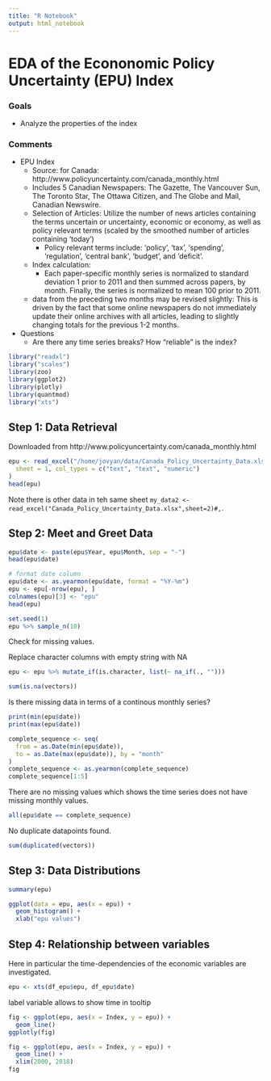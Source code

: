 ```yaml
---
title: "R Notebook"
output: html_notebook
---
```


# EDA of the Econonomic Policy Uncertainty (EPU) Index

### Goals

* Analyze the properties of the index

### Comments


* EPU Index
  * Source: for Canada: http://www.policyuncertainty.com/canada_monthly.html
  * Includes 5 Canadian Newspapers: The Gazette, The Vancouver Sun, The Toronto Star, The Ottawa Citizen, and The Globe and Mail, Canadian Newswire.
  * Selection of Articles: Utilize the number of news articles containing the terms uncertain or uncertainty, economic or economy, as well as policy relevant terms (scaled by the smoothed number of articles containing 'today')
    * Policy relevant terms include: 'policy', 'tax', 'spending', 'regulation', 'central bank', 'budget', and 'deficit'.
  * Index calculation: 
    * Each paper-specific monthly series is normalized to standard deviation 1 prior to 2011 and then summed across papers, by month. Finally, the series is normalized to mean 100 prior to 2011.
  * data from the preceding two months may be revised slightly: This is driven by the fact that some online newspapers do not immediately update their online archives with all articles, leading to slightly changing totals for the previous 1-2 months.

* Questions
  * Are there any time series breaks? How "reliable" is the index?

```r
library("readxl")
library("scales")
library(zoo)
library(ggplot2)
library(plotly)
library(quantmod)
library("xts")
```

## Step 1: Data Retrieval

Downloaded from http://www.policyuncertainty.com/canada_monthly.html

```r
epu <- read_excel("/home/jovyan/data/Canada_Policy_Uncertainty_Data.xlsx",
  sheet = 1, col_types = c("text", "text", "numeric")
)
head(epu)
```

Note there is other data in teh same sheet `my_data2 <- read_excel("Canada_Policy_Uncertainty_Data.xlsx",sheet=2)#, `.

## Step 2: Meet and Greet Data


```r
epu$date <- paste(epu$Year, epu$Month, sep = "-")
head(epu$date)
```


```r
# format date column
epu$date <- as.yearmon(epu$date, format = "%Y-%m")
epu <- epu[-nrow(epu), ]
colnames(epu)[3] <- "epu"
head(epu)
```

```r
set.seed(1)
epu %>% sample_n(10)
```

Check for missing values.

Replace character columns with empty string with NA
```r
epu <- epu %>% mutate_if(is.character, list(~ na_if(., "")))
```

```r
sum(is.na(vectors))
```

Is there missing data in terms of a continous monthly series?

```r
print(min(epu$date))
print(max(epu$date))
```

```r
complete_sequence <- seq(
  from = as.Date(min(epu$date)),
  to = as.Date(max(epu$date)), by = "month"
)
complete_sequence <- as.yearmon(complete_sequence)
complete_sequence[1:5]
```

There are no missing values which shows the time series does not have missing monthly values.
```r
all(epu$date == complete_sequence)
```

No duplicate datapoints found.
```r
sum(duplicated(vectors))
```

## Step 3: Data Distributions

```r
summary(epu)
```

```r
ggplot(data = epu, aes(x = epu)) +
  geom_histogram() +
  xlab("epu values")
```


## Step 4: Relationship between variables

Here in particular the time-dependencies of the economic variables are investigated.



```r
epu <- xts(df_epu$epu, df_epu$date)
```


label variable allows to show time in tooltip

```r
fig <- ggplot(epu, aes(x = Index, y = epu)) +
  geom_line()
ggplotly(fig)
```


```r
fig <- ggplot(epu, aes(x = Index, y = epu)) +
  geom_line() +
  xlim(2000, 2018)
fig
```
